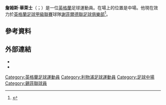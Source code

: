 '''詹姆斯·華萊士'''（{{lang-en|James Wallace}}；{{bd|1991年|12月19日}}）是一位[[英格蘭|英格蘭]]足球運動員。在場上的位置是中場。他現在效力於[[英格蘭足球甲級聯賽|英格蘭足球甲級聯賽]]球隊[[謝菲爾德聯足球俱樂部|謝菲爾德聯足球俱樂部]]<ref name="blades signing">{{cite web|url=http://www.bbc.co.uk/sport/0/football/27833393|title=Sheffield United sign Tranmere Rovers midfielder James Wallace|publisher=BBC Sport|date=13 June 2014|accessdate=13 June 2014|archive-date=2014-06-16|archive-url=https://web.archive.org/web/20140616135458/http://www.bbc.co.uk/sport/0/football/27833393|dead-url=no}}</ref>。
==參考資料==
{{Reflist}}

==外部連結==
*{{soccerbase|id=49717}}
*{{UEFA player|250003417|name=詹姆斯·華萊士}}

{{DEFAULTSORT:Wallace, James}}
[[Category:英格蘭足球運動員|Category:英格蘭足球運動員]]
[[Category:利物浦足球運動員|Category:利物浦足球運動員]]
[[Category:足球中場|Category:足球中場]]
[[Category:錫菲聯球員|Category:錫菲聯球員]]
{{Sport-bio-stub}}